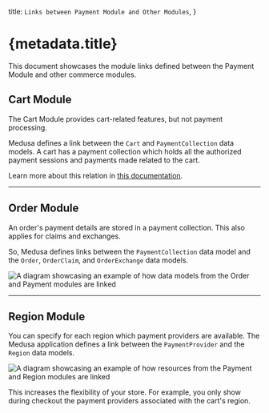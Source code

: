   title: `Links between Payment Module and Other Modules`,
}

# {metadata.title}

This document showcases the module links defined between the Payment Module and other commerce modules.

## Cart Module

The Cart Module provides cart-related features, but not payment processing.

Medusa defines a link between the `Cart` and `PaymentCollection` data models. A cart has a payment collection which holds all the authorized payment sessions and payments made related to the cart.

Learn more about this relation in [this documentation](../payment-collection/page.mdx#usage-with-the-cart-module).

---

## Order Module

An order's payment details are stored in a payment collection. This also applies for claims and exchanges.

So, Medusa defines links between the `PaymentCollection` data model and the `Order`, `OrderClaim`, and `OrderExchange` data models.

![A diagram showcasing an example of how data models from the Order and Payment modules are linked](https://res.cloudinary.com/dza7lstvk/image/upload/v1716554726/Medusa%20Resources/order-payment_ubdwok.jpg)

---

## Region Module

You can specify for each region which payment providers are available. The Medusa application defines a link between the `PaymentProvider` and the `Region` data models.

![A diagram showcasing an example of how resources from the Payment and Region modules are linked](https://res.cloudinary.com/dza7lstvk/image/upload/v1711569520/Medusa%20Resources/payment-region_jyo2dz.jpg)

This increases the flexibility of your store. For example, you only show during checkout the payment providers associated with the cart's region.
